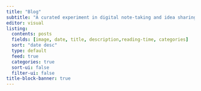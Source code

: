 ```yaml
---
title: "Blog"
subtitle: "A curated experiment in digital note-taking and idea sharing."
editor: visual
listing:
  contents: posts
  fields: [image, date, title, description,reading-time, categories]
  sort: "date desc"
  type: default
  feed: true
  categories: true
  sort-ui: false
  filter-ui: false
title-block-banner: true
---
```

